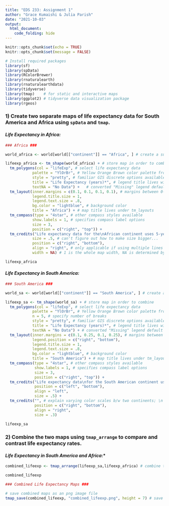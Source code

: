 ---
title: "EDS 233: Assignment 1"
author: "Grace Kumaishi & Julia Parish"
date: "2021-10-03"
output: 
  html_document:
    code_folding: hide
---

```{r setup, include=FALSE}
knitr::opts_chunk$set(echo = TRUE)
knitr::opts_chunk$set(message = FALSE)

```

```{r, include = FALSE}
# Install required packages
library(sf)
library(spData)
library(RColorBrewer)
library(rnaturalearth)
library(rnaturalearthdata)
library(tidyverse)
library(tmap)    # for static and interactive maps
library(ggplot2) # tidyverse data visualization package
library(rgeos)
```

### 1) Create two separate maps of life expectancy data for South America and Africa using `spData` and `tmap`.

#### *Life Expectancy in Africa:*

```{r fig.cap="Fig 1. Life Expectancy in Africa", fig.alt = "Map of life expectancy for African countries. Life expectancy is visualized with five-year increments." , fig.align = "center"}
### Africa ###

world_africa <- world[world[["continent"]] == "Africa", ] # create a subset of the world dataset of just the African continent

lifeexp_africa <- tm_shape(world_africa) + # store map in order to combine
  tm_polygons(col = "lifeExp", # select life expectancy data
            palette = "YlOrBr", # Yellow Orange Brown color palette from RColorBrewer
            style = "pretty", # familiar GIS discrete options available such as quantile, equal, jenks, etc.
            title = "Life Expectancy (years)*", # legend title lives within tm_polygons
            textNA = "No Data") +   # converted "Missing" legend default to "No Data"
  tm_layout(inner.margins = c(0.1, 0.1, 0.1, 0.1), # margins between 0-1 (bottom, left, top, right)
            legend.title.size = 1,
            legend.text.size = .8,
            bg.color = "lightblue", # background color
            title = "Africa") + # map title lives under tm_layouts
  tm_compass(type = "4star", # other compass styles available
            show.labels = 1, # specifies compass label options
            size = 3,
            position = c("right", "top")) +
  tm_credits("Life expectancy data for the\nAfrican continent uses 5-year\nclassification breaks.\nSource: SpData \n \n*Note that the color scale differs\nbetween continents.", # credit data source including github link; \n creates text break
            size = .5, # can't figure out how to make size bigger...
            position = c("right", "bottom"), 
            align = "right", # only applicable if using multiple lines
            width = NA) # 1 is the whole map width, NA is determined by width of text

lifeexp_africa
```

#### *Life Expectancy in South America:*

```{r fig.cap="Fig 2: Life Expectancy in South America", fig.alt = "Map of life expectancy for South American countries. Life expectancy is visualized with two-year increments.", fig.align = "center"}
### South America ###

world_sa <- world[world[["continent"]] == "South America", ] # create a subset of the world dataset of just the South American continent

lifeexp_sa <- tm_shape(world_sa) + # store map in order to combine
  tm_polygons(col = "lifeExp", # select life expectancy data
            palette = "YlOrBr", # Yellow Orange Brown color palette from RColorBrewer
            n = 5, # specify number of breaks
            style = "pretty", # familiar GIS discrete options available such as quantile, equal, jenks, etc.
            title = "Life Expectancy (years)*", # legend title lives within tm_polygons
            textNA = "No Data") + # converted "Missing" legend default to "No Data"
  tm_layout(inner.margins = c(0.1, 0.25, 0.1, 0.25), # margins between 0-1 (bottom, left, top, right)
            legend.position = c("right", "bottom"), 
            legend.title.size = 1,
            legend.text.size = .8,
            bg.color = "lightblue", # background color
            title = "South America") + # map title lives under tm_layouts
  tm_compass(type = "4star", # other compass styles available
             show.labels = 1, # specifies compass label options
             size = 3,
             position = c("right", "top")) +
  tm_credits("Life expectancy data\nfor the South American continent uses\n2-year classification breaks.\nSource: SpData \n \n*Note that the color scale differs\nbetween continents.", # credit data source including github link; \n creates text break
             position = c("left", "bottom"), 
             align = "left",
             size = .5) + 
  tm_credits("", # explain varying color scales b/w two continents; \n creates text break
             position = c("right", "bottom"), 
             align = "right",
             size = .3)
  
lifeexp_sa
```

### 2) Combine the two maps using `tmap_arrange` to compare and contrast life expectancy rates.

#### *Life Expectancy in South America and Africa*:\*

```{r fig.cap="Fig 3: A Comparision of Life Expectancy between South America and Africa", fig.alt = "A figure comparing life expectancy between South America and Africa. South America is visualized with two-year increments, while Africa is visualized with 5-year increments.", fig.align = "center"}
combined_lifeexp <- tmap_arrange(lifeexp_sa,lifeexp_africa) # combine the two life expectancy maps using tmap_arrange

combined_lifeexp
```


```{r }
### Combined Life Expectancy Maps ###

# save combined maps as an png image file 
tmap_save(combined_lifeexp, "combined_lifeexp.png", height = 7) # save plot as a png, height interpreted in inches

```




